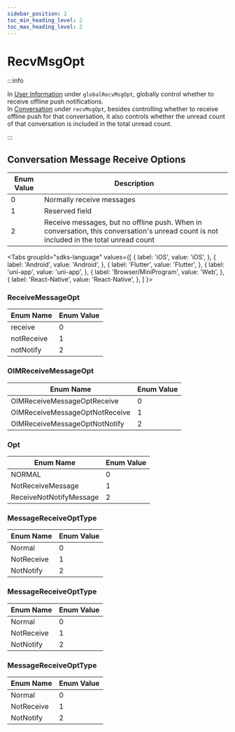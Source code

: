 ```yaml
---
sidebar_position: 2
toc_min_heading_level: 2
toc_max_heading_level: 2
---
```


# RecvMsgOpt

:::info

In [User Information](/class/user/userInfo.mdx) under `globalRecvMsgOpt`, globally control whether to receive offline push notifications.  
In [Conversation](/class/conversation/conversationInfo.mdx) under `recvMsgOpt`, besides controlling whether to receive offline push for that conversation, it also controls whether the unread count of that conversation is included in the total unread count.

:::

## Conversation Message Receive Options

| Enum Value | Description                                                              |
| ---------- | -------------------------------------------------------------------------|
| 0          | Normally receive messages                                                 |
| 1          | Reserved field                                                           |
| 2          | Receive messages, but no offline push. When in conversation, this conversation's unread count is not included in the total unread count |

<Tabs
groupId="sdks-language"
values={[
{ label: 'iOS', value: 'iOS', },
{ label: 'Android', value: 'Android', },
{ label: 'Flutter', value: 'Flutter', },
{ label: 'uni-app', value: 'uni-app', },
{ label: 'Browser/MiniProgram', value: 'Web', },
{ label: 'React-Native', value: 'React-Native', },
]
}>

<TabItem value="Flutter">

### ReceiveMessageOpt

| Enum Name   | Enum Value |
| ----------- | ---------- |
| receive     | 0          |
| notReceive  | 1          |
| notNotify   | 2          |

</TabItem>

<TabItem value="iOS">

### OIMReceiveMessageOpt

| Enum Name                        | Enum Value |
| -------------------------------- | ---------- |
| OIMReceiveMessageOptReceive      | 0          |
| OIMReceiveMessageOptNotReceive   | 1          |
| OIMReceiveMessageOptNotNotify    | 2          |

</TabItem>

<TabItem value="Android">

### Opt

| Enum Name                   | Enum Value |
| ----------------------------| ---------- |
| NORMAL                      | 0          |
| NotReceiveMessage           | 1          |
| ReceiveNotNotifyMessage     | 2          |

</TabItem>

<TabItem value="Web">

### MessageReceiveOptType

| Enum Name   | Enum Value |
| ----------- | ---------- |
| Normal      | 0          |
| NotReceive  | 1          |
| NotNotify   | 2          |

</TabItem>

<TabItem value="uni-app">

### MessageReceiveOptType

| Enum Name   | Enum Value |
| ----------- | ---------- |
| Normal      | 0          |
| NotReceive  | 1          |
| NotNotify   | 2          |

</TabItem>

<TabItem value="React-Native">

### MessageReceiveOptType

| Enum Name   | Enum Value |
| ----------- | ---------- |
| Normal      | 0          |
| NotReceive  | 1          |
| NotNotify   | 2          |

</TabItem>

</Tabs>